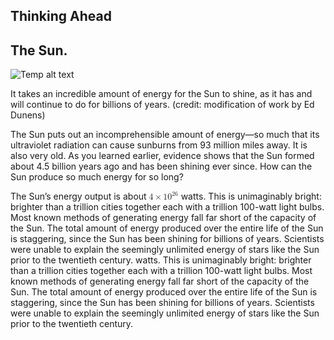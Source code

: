 ## Thinking Ahead
## The Sun.
![Temp alt text](__MEDIA_URL__OSC_Astro_16_00_Sun.jpg)<p>It takes an incredible amount of energy for the Sun to shine, as it has and will continue to do for billions of years. (credit: modification of work by Ed Dunens)</p>
The Sun puts out an incomprehensible amount of energy—so much that its ultraviolet radiation can cause sunburns from 93 million miles away. It is also very old. As you learned earlier, evidence shows that the Sun formed about 4.5 billion years ago and has been shining ever since. How can the Sun produce so much energy for so long?

The Sun’s energy output is about <math><mrow><mn>4</mn><mo>×</mo><msup><mn>10</mn><mn>26</mn></msup></mrow></math> watts. This is unimaginably bright: brighter than a trillion cities together each with a trillion 100-watt light bulbs. Most known methods of generating energy fall far short of the capacity of the Sun. The total amount of energy produced over the entire life of the Sun is staggering, since the Sun has been shining for billions of years. Scientists were unable to explain the seemingly unlimited energy of stars like the Sun prior to the twentieth century. watts. This is unimaginably bright: brighter than a trillion cities together each with a trillion 100-watt light bulbs. Most known methods of generating energy fall far short of the capacity of the Sun. The total amount of energy produced over the entire life of the Sun is staggering, since the Sun has been shining for billions of years. Scientists were unable to explain the seemingly unlimited energy of stars like the Sun prior to the twentieth century.

